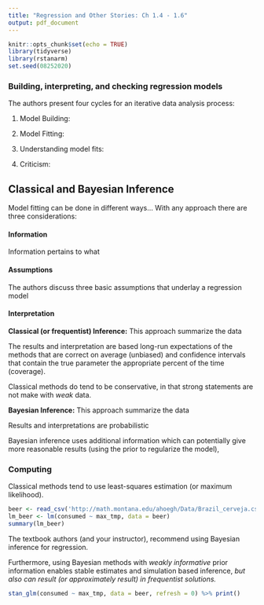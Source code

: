```yaml
---
title: "Regression and Other Stories: Ch 1.4 - 1.6"
output: pdf_document
---
```


```r
knitr::opts_chunk$set(echo = TRUE)
library(tidyverse) 
library(rstanarm)
set.seed(08252020)
```


### Building, interpreting, and checking regression models

The authors present four cycles for an iterative data analysis process:

\vfill

1. Model Building: 

\vfill

2. Model Fitting: 

\vfill

3. Understanding model fits: 

\vfill

4. Criticism: 

\vfill

## Classical and Bayesian Inference

Model fitting can be done in different ways... With any approach there are three considerations:

\vfill


\vfill



\vfill



\vfill

\newpage

#### Information

Information pertains to what 

\vfill

#### Assumptions

The authors discuss three basic assumptions that underlay a regression model


\vfill


\vfill


\vfill



\vfill

#### Interpretation

\vfill

__Classical (or frequentist) Inference:__ This approach summarize the data 

\vfill

The results and interpretation are based long-run expectations of the methods that are correct on average (unbiased) and confidence intervals that contain the true parameter the appropriate percent of the time (coverage). 

\vfill

Classical methods do tend to be conservative, in that strong statements are not make with _weak_ data. 

\vfill




\newpage

__Bayesian Inference:__ This approach summarize the data 


\vfill

Results and interpretations are probabilistic 


\vfill

Bayesian inference uses additional information which can potentially give more reasonable results (using the prior to regularize the model), 


\vfill




### Computing

Classical methods tend to use least-squares estimation (or maximum likelihood). 

```r
beer <- read_csv('http://math.montana.edu/ahoegh/Data/Brazil_cerveja.csv')
lm_beer <- lm(consumed ~ max_tmp, data = beer)
summary(lm_beer)
```

\newpage

The textbook authors (and your instructor), recommend using Bayesian inference for regression. 

\vfill

Furthermore, using Bayesian methods with _weakly informative_ prior information enables stable estimates and simulation based inference, *but also can result (or approximately result) in frequentist solutions.*

\vfill

```r
stan_glm(consumed ~ max_tmp, data = beer, refresh = 0) %>% print()
```
